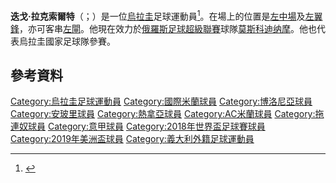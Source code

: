 {{noteTA
|G1=Football
|G2=uefa
|G3=意甲
|G4=南美球會
|T=zh-cn:迭戈·拉克索尔特;zh-hk:迪亞高·拿索特;zh-tw:迪亞哥·拉克索爾特;
|1=zh-cn:迭戈;zh-hk:迪亞高;zh-tw:迪亞哥;
|2=zh-cn:拉克索尔特;zh-hk:拿索特;zh-tw:拉克索爾特;
}}
{{Infobox football biography
|name                = 迪亞高·拿索特<br>Diego Laxalt
| fullname = Diego Sebastián Laxalt Suárez<ref name="FIFA">{{cite web |url=https://tournament.fifadata.com/documents/FWC/2018/pdf/FWC_2018_SQUADLISTS.PDF |title=2018 FIFA World Cup Russia: List of players: Uruguay |publisher=FIFA |page=32 |date=10 June 2018 |access-date=30 March 2019}}</ref>
| image = Diego Laxalt 2021.jpg
|caption             = 
|birth_date          = {{Birth date and age|1993|2|7|df=y}}
|birth_place         = 烏拉圭[[蒙特維多|蒙特維多]]
|height              = 1.78 m<ref>{{cite web|url=https://tournament.fifadata.com/documents/FWC/2018/pdf/FWC_2018_SQUADLISTS.PDF|title=2018 FIFA World Cup: List of players|publisher=FIFA|format=PDF|page=32|date=18 June 2018|access-date=2018-06-26|archive-url=https://web.archive.org/web/20180619164139/https://tournament.fifadata.com/documents/FWC/2018/pdf/FWC_2018_SQUADLISTS.PDF|archive-date=2018-06-19|dead-url=yes}}</ref>
|position            = [[左中場|左中場]]、[[左翼鋒|左翼鋒]]
| currentclub = [[莫斯科迪纳摩足球俱乐部|莫斯科迪纳摩]]
| clubnumber = 93
|youthyears1         = 
|youthclubs1         = [[防卫者体育|防卫者体育]]
|years1              = 2012–2013
|clubs1              = [[防卫者体育|防卫者体育]]
|caps1               = 15
|goals1              = 1
|years2              = 2013–2016
|clubs2              = [[國際米蘭|國際米蘭]]
|caps2               = 0
|goals2              = 0
|years3              = 2013–2014
|clubs3              = → [[博洛尼亞足球會|博洛尼亞]] (外借)
|caps3               = 15
|goals3              = 2
|years4              = 2014–2015
|clubs4              = → [[恩波利足球俱乐部|恩波利]] (外借)
|caps4               = 4
|goals4              = 0
|years5              = 2015–2016
|clubs5              = → [[熱那亞足球俱樂部|熱那亞]] (外借)
|caps5               = 43
|goals5              = 3
|years6              = 2016–2018
|clubs6              = [[熱那亞足球俱樂部|熱那亞]]
|caps6               = 68
|goals6              = 4
| years7 = 2018–2021
| clubs7 = [[AC米兰|AC米兰]]
| caps7 = 24
| goals7 = 0
| years8 = 2019
| clubs8 = → [[拖連奴足球會|拖連奴]] (外借)
| caps8 = 16
| goals8 = 0
| years9 = 2020–2021
| clubs9 = → [[凯尔特人足球俱乐部|凯尔特人]] (外借)
| caps9 = 17
| goals9 = 1
| years10 = 2021–
| clubs10 = [[莫斯科迪纳摩足球俱乐部|莫斯科迪纳摩]]
| caps10 = 12
| goals10 = 0
|nationalyears1      = 2013
|nationalteam1       = 烏拉圭U20
|nationalcaps1       = 16
|nationalgoals1      = 1
| nationalyears2 = 2016–
| nationalteam2 = [[烏拉圭國家足球隊|烏拉圭]]
| nationalcaps2 = 24
| nationalgoals2 = 0
|pcupdate            = 26 December 2018
|ntupdate            = 20 November 2018
}}

'''迭戈·拉克索爾特'''（{{lang-es|Diego Laxalt}}；{{bd|1993年|2月7日}}）是一位[[烏拉圭|烏拉圭]]足球運動員<ref>{{cite web |url=http://www.inter.it/en/squadra/G0927/ |title=存档副本 |accessdate=2013-08-11 |deadurl=yes |archiveurl=https://web.archive.org/web/20130805175519/http://www.inter.it/en/squadra/G0927 |archivedate=2013-08-05 }}</ref>。在場上的位置是[[左中場|左中場]]及[[左翼鋒|左翼鋒]]，亦可客串[[左閘|左閘]]。他現在效力於[[俄羅斯足球超級聯賽|俄羅斯足球超級聯賽]]球隊[[莫斯科迪纳摩足球俱乐部|莫斯科迪纳摩]]。他也代表烏拉圭國家足球隊參賽。

==參考資料==
{{Reflist}}

{{2016年美洲盃足球賽烏拉圭參賽名單}}
{{2018年世界盃足球賽烏拉圭參賽名單}}
{{2019年美洲盃足球賽烏拉圭參賽名單}}

{{DEFAULTSORT:Laxalt Suarez, Diego Sebastian}}
[[Category:烏拉圭足球運動員|Category:烏拉圭足球運動員]]
[[Category:國際米蘭球員|Category:國際米蘭球員]]
[[Category:博洛尼亞球員|Category:博洛尼亞球員]]
[[Category:安玻里球員|Category:安玻里球員]]
[[Category:熱拿亞球員|Category:熱拿亞球員]]
[[Category:AC米蘭球員|Category:AC米蘭球員]]
[[Category:拖連奴球員|Category:拖連奴球員]]
[[Category:意甲球員|Category:意甲球員]]
[[Category:2018年世界盃足球賽球員|Category:2018年世界盃足球賽球員]]
[[Category:2019年美洲盃球員|Category:2019年美洲盃球員]]
[[Category:義大利外籍足球運動員|Category:義大利外籍足球運動員]]